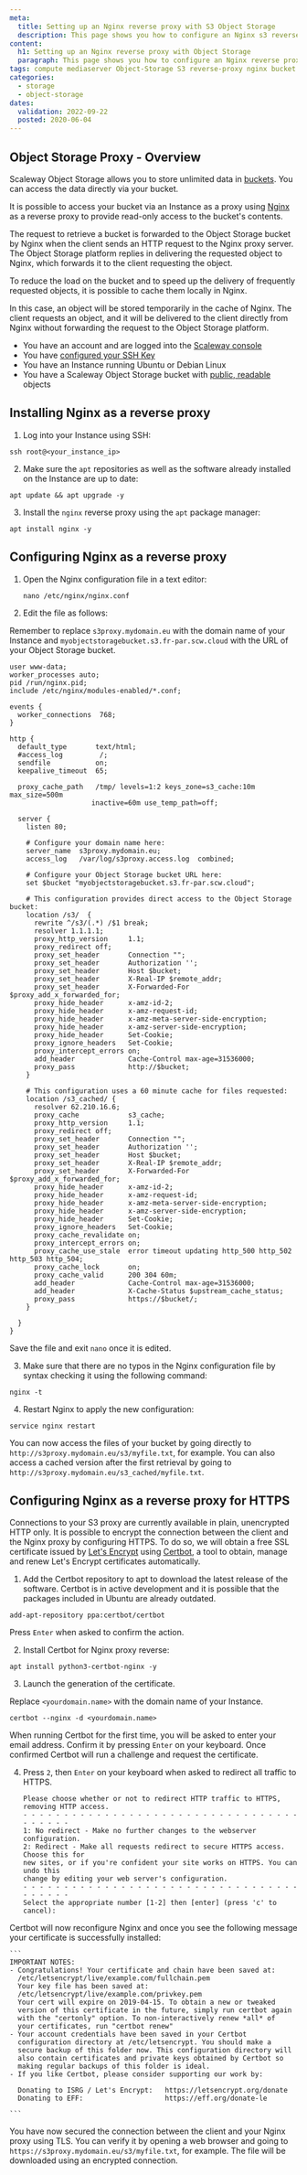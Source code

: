 ```yaml
---
meta:
  title: Setting up an Nginx reverse proxy with S3 Object Storage
  description: This page shows you how to configure an Nginx s3 reverse proxy to access Object Storage.
content:
  h1: Setting up an Nginx reverse proxy with Object Storage
  paragraph: This page shows you how to configure an Nginx reverse proxy to access Object Storage
tags: compute mediaserver Object-Storage S3 reverse-proxy nginx bucket 
categories:
  - storage
  - object-storage
dates:
  validation: 2022-09-22
  posted: 2020-06-04
---
```


## Object Storage Proxy - Overview

Scaleway Object Storage allows you to store unlimited data in [buckets](/storage/object/concepts/#bucket). You can access the data directly via your bucket.

It is possible to access your bucket via an Instance as a proxy using [Nginx](http://nginx.org/) as a reverse proxy to provide read-only access to the bucket's contents.

<Lightbox src="scaleway-object-storage-with-nginx.webp" alt="" />

The request to retrieve a bucket is forwarded to the Object Storage bucket by Nginx when the client sends an HTTP request to the Nginx proxy server. The Object Storage platform replies in delivering the requested object to Nginx, which forwards it to the client requesting the object.

To reduce the load on the bucket and to speed up the delivery of frequently requested objects, it is possible to cache them locally in Nginx.

<Lightbox src="scaleway-nginx-with-cached-data.webp" alt="" />

In this case, an object will be stored temporarily in the cache of Nginx. The client requests an object, and it will be delivered to the client directly from Nginx without forwarding the request to the Object Storage platform.

<Message type="requirement">

- You have an account and are logged into the [Scaleway console](https://console.scaleway.com)
- You have [configured your SSH Key](/console/my-project/how-to/create-ssh-key/)
- You have an Instance running Ubuntu or Debian Linux
- You have a Scaleway Object Storage bucket with [public, readable](https://www.scaleway.com/en/faq/how-can-i-make-an-object-public/) objects

</Message>

## Installing Nginx as a reverse proxy

1. Log into your Instance using SSH:
  ```
  ssh root@<your_instance_ip>
  ```

2. Make sure the `apt` repositories as well as the software already installed on the Instance are up to date:
  ```
  apt update && apt upgrade -y
  ```

3. Install the `nginx` reverse proxy using the `apt` package manager:
  ```
  apt install nginx -y
  ```

## Configuring Nginx as a reverse proxy

1. Open the Nginx configuration file in a text editor:
    ```
    nano /etc/nginx/nginx.conf
    ```

2. Edit the file as follows:

  <Message type="note">

  Remember to replace `s3proxy.mydomain.eu` with the domain name of your Instance and `myobjectstoragebucket.s3.fr-par.scw.cloud` with the URL of your Object Storage bucket.
  
  </Message>

  ```
  user www-data;
  worker_processes auto;
  pid /run/nginx.pid;
  include /etc/nginx/modules-enabled/*.conf;

  events {
    worker_connections  768;
  }

  http {
    default_type       text/html;
    #access_log         /;
    sendfile           on;
    keepalive_timeout  65;

    proxy_cache_path   /tmp/ levels=1:2 keys_zone=s3_cache:10m max_size=500m
                      inactive=60m use_temp_path=off;

    server {
      listen 80;

      # Configure your domain name here:
      server_name  s3proxy.mydomain.eu;
      access_log   /var/log/s3proxy.access.log  combined;

      # Configure your Object Storage bucket URL here:
      set $bucket "myobjectstoragebucket.s3.fr-par.scw.cloud";

      # This configuration provides direct access to the Object Storage bucket:
      location /s3/  {
        rewrite ^/s3/(.*) /$1 break;
        resolver 1.1.1.1;
        proxy_http_version     1.1;
        proxy_redirect off;
        proxy_set_header       Connection "";
        proxy_set_header       Authorization '';
        proxy_set_header       Host $bucket;
        proxy_set_header       X-Real-IP $remote_addr;
        proxy_set_header       X-Forwarded-For $proxy_add_x_forwarded_for;
        proxy_hide_header      x-amz-id-2;
        proxy_hide_header      x-amz-request-id;
        proxy_hide_header      x-amz-meta-server-side-encryption;
        proxy_hide_header      x-amz-server-side-encryption;
        proxy_hide_header      Set-Cookie;
        proxy_ignore_headers   Set-Cookie;
        proxy_intercept_errors on;
        add_header             Cache-Control max-age=31536000;
        proxy_pass             http://$bucket;
      }

      # This configuration uses a 60 minute cache for files requested:
      location /s3_cached/ {
        resolver 62.210.16.6;
        proxy_cache            s3_cache;
        proxy_http_version     1.1;
        proxy_redirect off;
        proxy_set_header       Connection "";
        proxy_set_header       Authorization '';
        proxy_set_header       Host $bucket;
        proxy_set_header       X-Real-IP $remote_addr;
        proxy_set_header       X-Forwarded-For $proxy_add_x_forwarded_for;
        proxy_hide_header      x-amz-id-2;
        proxy_hide_header      x-amz-request-id;
        proxy_hide_header      x-amz-meta-server-side-encryption;
        proxy_hide_header      x-amz-server-side-encryption;
        proxy_hide_header      Set-Cookie;
        proxy_ignore_headers   Set-Cookie;
        proxy_cache_revalidate on;
        proxy_intercept_errors on;
        proxy_cache_use_stale  error timeout updating http_500 http_502 http_503 http_504;
        proxy_cache_lock       on;
        proxy_cache_valid      200 304 60m;
        add_header             Cache-Control max-age=31536000;
        add_header             X-Cache-Status $upstream_cache_status;
        proxy_pass             https://$bucket/;
      }

    }
  } 
  ```
  Save the file and exit `nano` once it is edited.

3. Make sure that there are no typos in the Nginx configuration file by syntax checking it using the following command:
  ```
  nginx -t
  ```

4. Restart Nginx to apply the new configuration:
  ```
  service nginx restart
  ```

You can now access the files of your bucket by going directly to `http://s3proxy.mydomain.eu/s3/myfile.txt`, for example. You can also access a cached version after the first retrieval by going to `http://s3proxy.mydomain.eu/s3_cached/myfile.txt`.

## Configuring Nginx as a reverse proxy for HTTPS

Connections to your S3 proxy are currently available in plain, unencrypted HTTP only. It is possible to encrypt the connection between the client and the Nginx proxy by configuring HTTPS. To do so, we will obtain a free SSL certificate issued by [Let's Encrypt](https://letsencrypt.org/) using [Certbot](https://certbot.eff.org/), a tool to obtain, manage and renew Let's Encrypt certificates automatically.

1. Add the Certbot repository to apt to download the latest release of the software. Certbot is in active development and it is possible that the packages included in Ubuntu are already outdated.

  ```
  add-apt-repository ppa:certbot/certbot
  ```
  Press `Enter` when asked to confirm the action.

2. Install Certbot for Nginx proxy reverse:
  ```
  apt install python3-certbot-nginx -y
  ```

3. Launch the generation of the certificate.

  <Message type="note">

  Replace `<yourdomain.name>` with the domain name of your Instance.
  
  </Message>

  ```
  certbot --nginx -d <yourdomain.name>
  ```
  When running Certbot for the first time, you will be asked to enter your email address. Confirm it by pressing `Enter` on your keyboard. Once confirmed Certbot will run a challenge and request the certificate.  
  
4. Press `2`, then `Enter` on your keyboard when asked to redirect all traffic to HTTPS.
    ```
    Please choose whether or not to redirect HTTP traffic to HTTPS, removing HTTP access.
    - - - - - - - - - - - - - - - - - - - - - - - - - - - - - - - - - - - - - - - -
    1: No redirect - Make no further changes to the webserver configuration.
    2: Redirect - Make all requests redirect to secure HTTPS access. Choose this for
    new sites, or if you're confident your site works on HTTPS. You can undo this
    change by editing your web server's configuration.
    - - - - - - - - - - - - - - - - - - - - - - - - - - - - - - - - - - - - - - - -
    Select the appropriate number [1-2] then [enter] (press 'c' to cancel):
    ```

  Certbot will now reconfigure Nginx and once you see the following message your certificate is successfully installed:

    ```
    IMPORTANT NOTES:
    - Congratulations! Your certificate and chain have been saved at:
      /etc/letsencrypt/live/example.com/fullchain.pem
      Your key file has been saved at:
      /etc/letsencrypt/live/example.com/privkey.pem
      Your cert will expire on 2019-04-15. To obtain a new or tweaked
      version of this certificate in the future, simply run certbot again
      with the "certonly" option. To non-interactively renew *all* of
      your certificates, run "certbot renew"
    - Your account credentials have been saved in your Certbot
      configuration directory at /etc/letsencrypt. You should make a
      secure backup of this folder now. This configuration directory will
      also contain certificates and private keys obtained by Certbot so
      making regular backups of this folder is ideal.
    - If you like Certbot, please consider supporting our work by:

      Donating to ISRG / Let's Encrypt:   https://letsencrypt.org/donate
      Donating to EFF:                    https://eff.org/donate-le

    ```

You have now secured the connection between the client and your Nginx proxy using TLS. You can verify it by opening a web browser and going to `https://s3proxy.mydomain.eu/s3/myfile.txt`, for example. The file will be downloaded using an encrypted connection.
